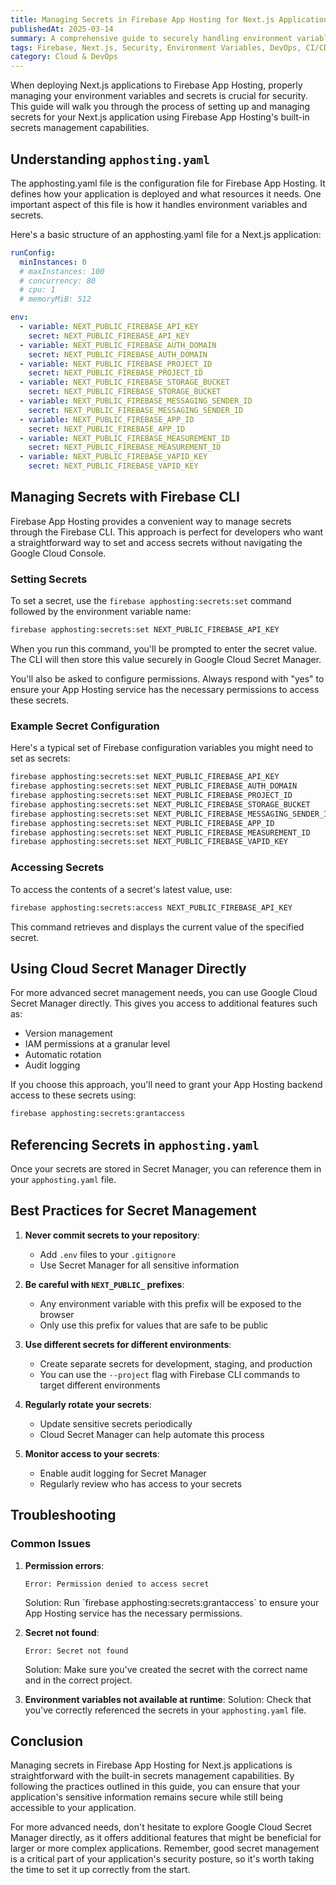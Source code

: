 ```yaml
---
title: Managing Secrets in Firebase App Hosting for Next.js Applications
publishedAt: 2025-03-14
summary: A comprehensive guide to securely handling environment variables and secrets in your Next.js applications deployed to Firebase App Hosting
tags: Firebase, Next.js, Security, Environment Variables, DevOps, CI/CD
category: Cloud & DevOps
---
```


When deploying Next.js applications to Firebase App Hosting, properly managing your environment variables and secrets is crucial for security. This guide will walk you through the process of setting up and managing secrets for your Next.js application using Firebase App Hosting's built-in secrets management capabilities.

## Understanding `apphosting.yaml`

The apphosting.yaml file is the configuration file for Firebase App Hosting. It defines how your application is deployed and what resources it needs. One important aspect of this file is how it handles environment variables and secrets.

Here's a basic structure of an apphosting.yaml file for a Next.js application:

```yaml
runConfig:
  minInstances: 0
  # maxInstances: 100
  # concurrency: 80
  # cpu: 1
  # memoryMiB: 512

env:
  - variable: NEXT_PUBLIC_FIREBASE_API_KEY
    secret: NEXT_PUBLIC_FIREBASE_API_KEY
  - variable: NEXT_PUBLIC_FIREBASE_AUTH_DOMAIN
    secret: NEXT_PUBLIC_FIREBASE_AUTH_DOMAIN
  - variable: NEXT_PUBLIC_FIREBASE_PROJECT_ID
    secret: NEXT_PUBLIC_FIREBASE_PROJECT_ID
  - variable: NEXT_PUBLIC_FIREBASE_STORAGE_BUCKET
    secret: NEXT_PUBLIC_FIREBASE_STORAGE_BUCKET
  - variable: NEXT_PUBLIC_FIREBASE_MESSAGING_SENDER_ID
    secret: NEXT_PUBLIC_FIREBASE_MESSAGING_SENDER_ID
  - variable: NEXT_PUBLIC_FIREBASE_APP_ID
    secret: NEXT_PUBLIC_FIREBASE_APP_ID
  - variable: NEXT_PUBLIC_FIREBASE_MEASUREMENT_ID
    secret: NEXT_PUBLIC_FIREBASE_MEASUREMENT_ID
  - variable: NEXT_PUBLIC_FIREBASE_VAPID_KEY
    secret: NEXT_PUBLIC_FIREBASE_VAPID_KEY
```

## Managing Secrets with Firebase CLI

Firebase App Hosting provides a convenient way to manage secrets through the Firebase CLI. This approach is perfect for developers who want a straightforward way to set and access secrets without navigating the Google Cloud Console.

### Setting Secrets

To set a secret, use the `firebase apphosting:secrets:set` command followed by the environment variable name:

```bash
firebase apphosting:secrets:set NEXT_PUBLIC_FIREBASE_API_KEY
```

When you run this command, you'll be prompted to enter the secret value. The CLI will then store this value securely in Google Cloud Secret Manager.

You'll also be asked to configure permissions. Always respond with "yes" to ensure your App Hosting service has the necessary permissions to access these secrets.

### Example Secret Configuration

Here's a typical set of Firebase configuration variables you might need to set as secrets:

```bash
firebase apphosting:secrets:set NEXT_PUBLIC_FIREBASE_API_KEY
firebase apphosting:secrets:set NEXT_PUBLIC_FIREBASE_AUTH_DOMAIN
firebase apphosting:secrets:set NEXT_PUBLIC_FIREBASE_PROJECT_ID
firebase apphosting:secrets:set NEXT_PUBLIC_FIREBASE_STORAGE_BUCKET
firebase apphosting:secrets:set NEXT_PUBLIC_FIREBASE_MESSAGING_SENDER_ID
firebase apphosting:secrets:set NEXT_PUBLIC_FIREBASE_APP_ID
firebase apphosting:secrets:set NEXT_PUBLIC_FIREBASE_MEASUREMENT_ID
firebase apphosting:secrets:set NEXT_PUBLIC_FIREBASE_VAPID_KEY
```

### Accessing Secrets

To access the contents of a secret's latest value, use:

```bash
firebase apphosting:secrets:access NEXT_PUBLIC_FIREBASE_API_KEY
```

<Callout type="info">
This command retrieves and displays the current value of the specified secret.
</Callout>

## Using Cloud Secret Manager Directly

For more advanced secret management needs, you can use Google Cloud Secret Manager directly. This gives you access to additional features such as:

- Version management
- IAM permissions at a granular level
- Automatic rotation
- Audit logging

If you choose this approach, you'll need to grant your App Hosting backend access to these secrets using:

```bash
firebase apphosting:secrets:grantaccess
```

## Referencing Secrets in `apphosting.yaml`

Once your secrets are stored in Secret Manager, you can reference them in your `apphosting.yaml` file.

## Best Practices for Secret Management

1. **Never commit secrets to your repository**:

   - Add `.env` files to your `.gitignore`
   - Use Secret Manager for all sensitive information

2. **Be careful with `NEXT_PUBLIC_` prefixes**:

   - Any environment variable with this prefix will be exposed to the browser
   - Only use this prefix for values that are safe to be public

3. **Use different secrets for different environments**:

   - Create separate secrets for development, staging, and production
   - You can use the `--project` flag with Firebase CLI commands to target different environments

4. **Regularly rotate your secrets**:

   - Update sensitive secrets periodically
   - Cloud Secret Manager can help automate this process

5. **Monitor access to your secrets**:
   - Enable audit logging for Secret Manager
   - Regularly review who has access to your secrets

## Troubleshooting

### Common Issues

1. **Permission errors**:

   ```
   Error: Permission denied to access secret
   ```

   <Callout type="tip">
   Solution: Run `firebase apphosting:secrets:grantaccess` to ensure your App Hosting service has the necessary permissions.
   </Callout>

2. **Secret not found**:

   ```
   Error: Secret not found
   ```

   <Callout type="tip">
   Solution: Make sure you've created the secret with the correct name and in the correct project.
   </Callout>

3. **Environment variables not available at runtime**:
   Solution: Check that you've correctly referenced the secrets in your `apphosting.yaml` file.

## Conclusion

Managing secrets in Firebase App Hosting for Next.js applications is straightforward with the built-in secrets management capabilities. By following the practices outlined in this guide, you can ensure that your application's sensitive information remains secure while still being accessible to your application.

<Callout type="tip">
For more advanced needs, don't hesitate to explore Google Cloud Secret Manager directly, as it offers additional features that might be beneficial for larger or more complex applications.
</Callout>

<Callout type="warning">
Remember, good secret management is a critical part of your application's security posture, so it's worth taking the time to set it up correctly from the start.
</Callout>
